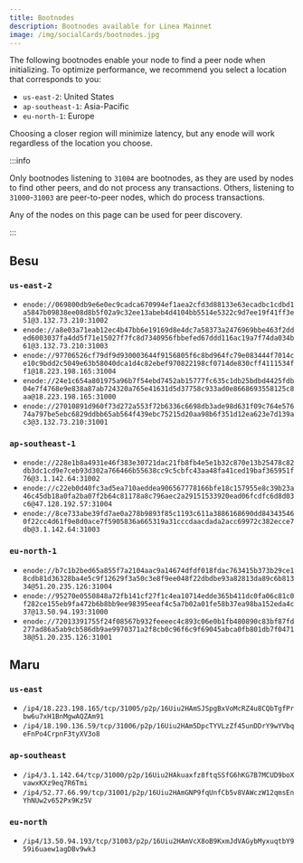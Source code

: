```yaml
---
title: Bootnodes
description: Bootnodes available for Linea Mainnet
image: /img/socialCards/bootnodes.jpg
---
```


The following bootnodes enable your node to find a peer node when initializing. To 
optimize performance, we recommend you select a location that corresponds to you:
- `us-east-2`: United States
- `ap-southeast-1`: Asia-Pacific
- `eu-north-1`: Europe

Choosing a closer region will minimize latency, but any enode will work regardless of the location 
you choose.

:::info

Only bootnodes listening to `31004` are bootnodes, as they are used by nodes to find other peers,
and do not process any transactions. Others, listening to `31000`-`31003` are peer-to-peer nodes, 
which do process transactions. 

Any of the nodes on this page can be used for peer discovery.

:::

## Besu

### `us-east-2`

- `enode://069800db9e6e0ec9cadca670994ef1aea2cfd3d88133e63ecadbc1cdbd1a5847b09838ee08d8b5f02a9c32ee13abeb4d4104bb5514e5322c9d7ee19f41ff3e51@3.132.73.210:31002`
- `enode://a8e03a71eab12ec4b47bb6e19169d8e4dc7a58373a2476969bbe463f2dded6003037fa4dd5f71e15027f7fc8d7340956fbbefed67ddd116ac19a7f74da034b61@3.132.73.210:31003`
- `enode://97706526cf79df9d930003644f9156805f6c8bd964fc79e083444f7014ce10c9bdd2c5049e63b58040dca1d4c82ebef970822198cf0714de830cff4111534ff1@18.223.198.165:31004`
- `enode://24e1c654a801975a96b7f54ebd7452ab15777fc635c1db25bdbd4425fdb04e7f4768e9e838a87ab724320a765e41631d5d37758c933ad0e8668693558125c8aa@18.223.198.165:31000`
- `enode://27010891d960f73d272a553f72b6336c6698db3ade98d631f09c764e57674a797be5ebc6829ddbb65ab564f439ebc75215d20aa98b6f351d12ea623e7d139ac3@3.132.73.210:31001`

### `ap-southeast-1`

- `enode://228e1b8a4931e46f383e30721dac21fb8fb4e5e1b32c870e13b25478c82db3dc1cd9e7ceb93d302a766466b55638cc9c5cbfc43aa48fa41ced19baf365951f76@3.1.142.64:31002`
- `enode://c22eb0d40fc3ad5ea710aeddea906567778166bfe18c157955e8c39b23a46c45db18a0fa2ba07f2b64c81178a8c796aec2a29151533920ead06fcdfc6d8d03c6@47.128.192.57:31004`
- `enode://8ce733abe39fd7ae0a278b9893f85c1193c611a3886168690dd843435460f22cc4d61f9e8d0ace7f5905836a665319a31cccdaacdada2acc69972c382ecce7db@3.1.142.64:31003`

### `eu-north-1`

- `enode://b7c1b2bed65a855f7a2104aac9a14674dfdf018fdac763415b373b29ce18cdb81d36328ba4e5c9f12629f3a50c3e8f9ee048f22dbdbe93a82813da89c6b81334@51.20.235.126:31004`
- `enode://95270e0550848a72fb141cf27f1c4ea10714edde365b411dc0fa06c81c0f282ce155eb9fa472b6b8bb9ee98395eeaf4c5a7b02a01fe58b37ea98ba152eda4c37@13.50.94.193:31000`
- `enode://72013391755f24f08567b932feeeec4c893c06e0b1fb480890c83bf87fd277ad86a5ab9cb586db9ae9970371a2f8cb0c96f6c9f69045abca0fb801db7f047138@51.20.235.126:31001`

## Maru

### `us-east`

- `/ip4/18.223.198.165/tcp/31005/p2p/16Uiu2HAmSJSpgBxVoMcRZ4u8CQbTgfPrbw6u7xH1BnMgwAQZAm91`
- `/ip4/18.190.136.59/tcp/31006/p2p/16Uiu2HAm5DpcTYVLzZf45unDDrY9wYVbqeFnPo4CrpnF3tyXV3o8`

### `ap-southeast`

- `/ip4/3.1.142.64/tcp/31000/p2p/16Uiu2HAkuaxfz8ftqSSfG6hKG7B7MCUD9boXvawxKXz9eq7R6Tmi`
- `/ip4/52.77.66.99/tcp/31001/p2p/16Uiu2HAmGNP9fqUnfCb5v8VAWczW12qmsEnYhNUw2v652Px9Kz5V`

### `eu-north`

- `/ip4/13.50.94.193/tcp/31003/p2p/16Uiu2HAmVcX8oB9KxmJdVAGybMyxuqtbY959i6uaew1agDBv9wk3`

